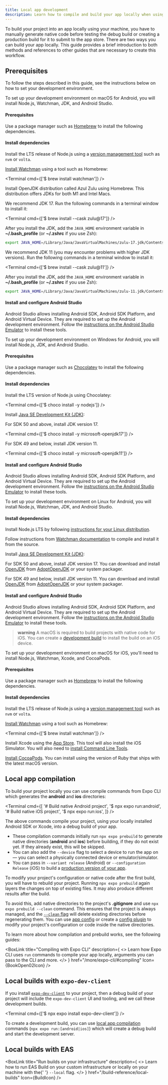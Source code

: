 ```yaml
---
title: Local app development
description: Learn how to compile and build your app locally when using Expo.
---
```



To build your project into an app locally using your machine, you have to manually generate native code before testing the debug build or creating a production build for it to submit to the app store. There are two ways you can build your app locally. This guide provides a brief introduction to both methods and references to other guides that are necessary to create this workflow.

## Prerequisites

To follow the steps described in this guide, see the instructions below on how to set your development environment.

<Collapsible summary="Android">

<Tabs>

<Tab label='macOS'>

To set up your development environment on macOS for Android, you will install Node.js, Watchman, JDK, and Android Studio.

#### Prerequisites

Use a package manager such as [Homebrew](https://brew.sh/) to install the following dependencies.

#### Install dependencies

<Step label="1">

Install the LTS release of Node.js using a [version management tool](https://nodejs.org/en/download/package-manager) such as `nvm` or `volta`.

</Step>

<Step label="2">

[Install Watchman](https://facebook.github.io/watchman/docs/install#macos) using a tool such as Homebrew:

<Terminal cmd={['$ brew install watchman']} />

</Step>

<Step label="3">

Install OpenJDK distribution called Azul Zulu using Homebrew. This distribution offers JDKs for both M1 and Intel Macs.

<Tabs>

<Tab label="SDK 50 and above">

We recommend JDK 17. Run the following commands in a terminal window to install it:

<Terminal cmd={['$ brew install --cask zulu@17']} />

After you install the JDK, add the `JAVA_HOME` environment variable in **~/.bash_profile** (or **~/.zshrc** if you use Zsh):

```bash
export JAVA_HOME=/Library/Java/JavaVirtualMachines/zulu-17.jdk/Contents/Home
```

</Tab>

<Tab label="SDK 49 and below">

We recommend JDK 11 (you may encounter problems with higher JDK versions). Run the following commands in a terminal window to install it:

<Terminal cmd={['$ brew install --cask zulu@11']} />

After you install the JDK, add the `JAVA_HOME` environment variable in **~/.bash_profile** (or **~/.zshrc** if you use Zsh):

```bash
export JAVA_HOME=/Library/Java/JavaVirtualMachines/zulu-11.jdk/Contents/Home
```

</Tab>

</Tabs>

</Step>

#### Install and configure Android Studio

Android Studio allows installing Android SDK, Android SDK Platform, and Android Virtual Device. They are required to set up the Android development environment. Follow the [instructions on the Android Studio Emulator](/workflow/android-studio-emulator/) to install these tools.

</Tab>

<Tab label='Windows'>

To set up your development environment on Windows for Android, you will install Node.js, JDK, and Android Studio.

#### Prerequisites

Use a package manager such as [Chocolatey](https://chocolatey.org/) to install the following dependencies.

#### Install dependencies

<Step label="1">

Install the LTS version of Node.js using Chocolatey:

<Terminal cmd={['$ choco install -y nodejs']} />

</Step>

<Step label="2">

Install [Java SE Development Kit (JDK)](https://openjdk.org/):

<Tabs>

<Tab label="SDK 50 and above">

For SDK 50 and above, install JDK version 17.

<Terminal cmd={['$ choco install -y microsoft-openjdk17']} />

</Tab>

<Tab label="SDK 49 and below">

For SDK 49 and below, install JDK version 11.

<Terminal cmd={['$ choco install -y microsoft-openjdk11']} />

</Tab>

</Tabs>

</Step>

#### Install and configure Android Studio

Android Studio allows installing Android SDK, Android SDK Platform, and Android Virtual Device. They are required to set up the Android development environment. Follow the [instructions on the Android Studio Emulator](/workflow/android-studio-emulator/) to install these tools.

</Tab>

<Tab label="Linux">

To set up your development environment on Linux for Android, you will install Node.js, Watchman, JDK, and Android Studio.

#### Install dependencies

<Step label="1">

Install Node.js LTS by following [instructions for your Linux distribution](https://nodejs.org/en/download/package-manager).

</Step>

<Step label="2">

Follow instructions from [Watchman documentation](https://facebook.github.io/watchman/docs/install#linux) to compile and install it from the source.

</Step>

<Step label="3">

Install [Java SE Development Kit (JDK)](https://openjdk.org/):

<Tabs>

<Tab label="SDK 50 and above">

For SDK 50 and above, install JDK version 17. You can download and install [OpenJDK](http://openjdk.java.net/) from [AdoptOpenJDK](https://adoptopenjdk.net/) or your system packager.

</Tab>

<Tab label="SDK 49 and below">

For SDK 49 and below, install JDK version 11. You can download and install [OpenJDK](http://openjdk.java.net/) from [AdoptOpenJDK](https://adoptopenjdk.net/) or your system packager.

</Tab>

</Tabs>

</Step>

#### Install and configure Android Studio

Android Studio allows installing Android SDK, Android SDK Platform, and Android Virtual Device. They are required to set up the Android development environment. Follow the [instructions on the Android Studio Emulator](/workflow/android-studio-emulator/) to install these tools.

</Tab>

</Tabs>

</Collapsible>

<Collapsible summary="iOS">

> **warning** A macOS is required to build projects with native code for iOS. You can create a [development build](/develop/development-builds/introduction/) to install the build on an iOS device.

To set up your development environment on macOS for iOS, you'll need to install Node.js, Watchman, Xcode, and CocoaPods.

#### Prerequisites

Use a package manager such as [Homebrew](https://brew.sh/) to install the following dependencies.

#### Install dependencies

<Step label="1">

Install the LTS release of Node.js using a [version management tool](https://nodejs.org/en/download/package-manager) such as `nvm` or `volta`.

</Step>

<Step label="2">

[Install Watchman](https://facebook.github.io/watchman/docs/install#macos) using a tool such as Homebrew:

<Terminal cmd={['$ brew install watchman']} />

</Step>

<Step label="3">

Install Xcode using the [App Store](https://apps.apple.com/us/app/xcode/id497799835?mt=12). This tool will also install the iOS Simulator. You will also need to [install Command Line Tools](/workflow/ios-simulator/#install-xcode-command-line-tools).

</Step>

<Step label="4">

[Install CocoaPods](https://guides.cocoapods.org/using/getting-started.html). You can install using the version of Ruby that ships with the latest macOS version.

</Step>

</Collapsible>

## Local app compilation

To build your project locally you can use compile commands from Expo CLI which generates the **android** and **ios** directories:

<Terminal
  cmd={[
    '# Build native Android project',
    '$ npx expo run:android',
    '# Build native iOS project',
    '$ npx expo run:ios',
  ]}
/>

The above commands compile your project, using your locally installed Android SDK or Xcode, into a debug build of your app.

- These compilation commands initially run `npx expo prebuild` to generate native directories (**android** and **ios**) before building, if they do not exist yet. If they already exist, this will be skipped.
- You can also add the `--device` flag to select a device to run the app on — you can select a physically connected device or emulator/simulator.
- You can pass in `--variant release` (Android) or `--configuration Release` (iOS) to build a [production version of your app](/deploy/build-project/#production-builds-locally).

To modify your project's configuration or native code after the first build, you will have to rebuild your project. Running `npx expo prebuild` again layers the changes on top of existing files. It may also produce different results after the build.

To avoid this, add native directories to the project's **.gitignore** and use `npx expo prebuild --clean` command. This ensures that the project is always managed, and the [`--clean` flag](/workflow/prebuild/#clean) will delete existing directories before regenerating them. You can use [app config](/workflow/configuration/) or create a [config plugin](/config-plugins/introduction/) to modify your project's configuration or code inside the native directories.

To learn more about how compilation and prebuild works, see the following guides:

<BoxLink
  title="Compiling with Expo CLI"
  description={
    <>
      Learn how Expo CLI uses <CODE>run</CODE> commands to compile your app locally, arguments you
      can pass to the CLI and more.
    </>
  }
  href="/more/expo-cli/#compiling"
  Icon={BookOpen02Icon}
/>

<BoxLink
  title="Prebuild"
  description="Learn how Expo CLI generates native code of your project before compiling it."
  href="/workflow/prebuild"
  Icon={BookOpen02Icon}
/>

## Local builds with `expo-dev-client`

If you install [`expo-dev-client`](/develop/development-builds/introduction/#what-is-expo-dev-client) to your project, then a debug build of your project will include the `expo-dev-client` UI and tooling, and we call these development builds.

<Terminal cmd={['$ npx expo install expo-dev-client']} />

To create a development build, you can use [local app compilation](#local-app-compilation) commands (`npx expo run:[android|ios]`) which will create a debug build and start the development server.

## Local builds with EAS

<BoxLink
  title="Run builds on your infrastructure"
  description={
    <>
      Learn how to run EAS Build on your custom infrastructure or locally on your machine with the{' '}
      <CODE>--local</CODE> flag.
    </>
  }
  href="/build-reference/local-builds"
  Icon={BuildIcon}
/>
